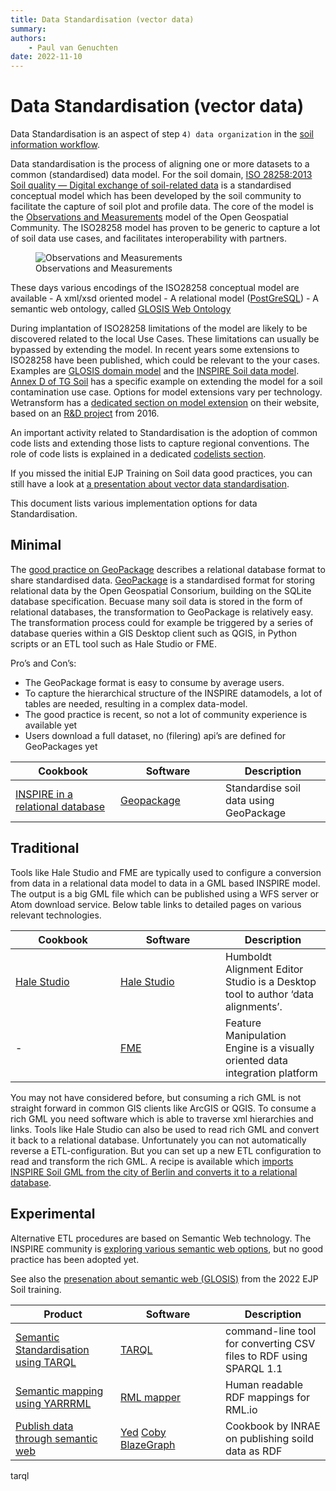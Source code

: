 ```yaml
---
title: Data Standardisation (vector data)
summary: 
authors:
    - Paul van Genuchten
date: 2022-11-10
---
```


# Data Standardisation (vector data)

Data Standardisation is an aspect of step `4) data organization` in the [soil information workflow](https://www.isric.org/index.php/utilise/community-practice).

Data standardisation is the process of aligning one or more datasets to a common (standardised) data model. For the soil domain, [ISO 28258:2013 Soil quality — Digital exchange of soil-related data](https://www.iso.org/obp/ui/#iso:std:iso:28258:ed-1:v1:en) is a standardised conceptual model which has been developed by the soil community to facilitate the capture of soil plot and profile data. The core of the model is the [Observations and Measurements](https://www.ogc.org/standard/om/) model of the Open Geospatial Community. The ISO28258 model has proven to be generic to capture a lot of soil data use cases, and facilitates interoperability with partners. 

![Observations and Measurements](https://52north.github.io/sensor-web-tutorial/images/om1.png)

These days various encodings of the ISO28258 conceptual model are available
-	A xml/xsd oriented model 
-	A relational model ([PostGreSQL](https://iso28258.isric.org)) 
-	A semantic web ontology, called [GLOSIS Web Ontology](http://w3id.org/glosis/model) 

During implantation of ISO28258 limitations of the model are likely to be  discovered related to the local Use Cases. These limitations can usually be bypassed by extending the model. In recent years some extensions to ISO28258 have been published, which could be relevant to the your cases. Examples are [GLOSIS domain model](https://www.fao.org/global-soil-partnership/areas-of-work/soil-information-and-data/en/) and the [INSPIRE Soil data model](https://inspire.ec.europa.eu/id/document/tg/so).  [Annex D of TG Soil](https://github.com/INSPIRE-MIF/technical-guidelines/blob/2022.2/data/so/dataspecification_so.adoc#soil-data-model-extensions-informative) has a specific example on extending the model for a soil contamination use case. Options for model extensions vary per technology. Wetransform has a [dedicated section on model extension](http://inspire-extensions.wetransform.to) on their website, based on an [R&D project](https://www.geonovum.nl/uploads/documents/20161121-INSPIRE-Extensions.pdf) from 2016. 

An important activity related to Standardisation is the adoption of common code lists and extending those lists to capture regional conventions. The role of code lists is explained in a dedicated [codelists section](codelists.qmd). 

If you missed the initial EJP Training on Soil data good practices, you can still have a look at [a presentation about vector data standardisation](https://wur.yuja.com/V/Video?v=195126&node=829569&a=1133213006&autoplay=1).

This document lists various implementation options for data Standardisation. 

## Minimal

The [good practice on GeoPackage](https://github.com/INSPIRE-MIF/gp-geopackage-encodings) describes a relational database format to share standardised data. [GeoPackage](https://www.geopackage.org/) is a standardised format for storing relational data by the Open Geospatial Consorium, building on the SQLite database specification. Becuase many soil data is stored in the form of relational databases, the transformation to GeoPackage is relatively easy. The transformation process could for example be triggered by a series of database queries within a GIS Desktop client such as QGIS, in Python scripts or an ETL tool such as Hale Studio or FME. 

Pro's and Con's:

- The GeoPackage format is easy to consume by average users.
- To capture the hierarchical structure of the INSPIRE datamodels, a lot of tables are needed, resulting in a complex data-model. 
- The good practice is recent, so not a lot of community experience is available yet 
- Users download a full dataset, no (filering) api's are defined for GeoPackages yet

| Cookbook | Software | Description |
| --- | --- | --- |
| [INSPIRE in a relational database](cookbook/glosis-db.qmd) | [Geopackage](https://www.geopackage.org) | Standardise soil data using GeoPackage |

## Traditional

Tools like Hale Studio and FME are typically used to configure a conversion from data in a relational data model to data in a GML based INSPIRE model. The output is a big GML file which can be published using a WFS server or Atom download service. Below table links to detailed pages on various relevant technologies.

| Cookbook | Software | Description |
| --- | --- | --- |
| [Hale Studio](cookbook/hale-studio.qmd) | [Hale Studio](https://wetransform.to/halestudio/) | Humboldt Alignment Editor Studio is a Desktop tool to author 'data alignments'. |
| - | [FME](https://www.safe.com/fme/) | Feature Manipulation Engine is a visually oriented data integration platform |

You may not have considered before, but consuming a rich GML is not straight forward in common GIS clients like ArcGIS or QGIS. To consume a rich GML you need software which is able to traverse xml hierarchies and links. Tools like Hale Studio can also be used to read rich GML and convert it back to a relational database. Unfortunately you can not automatically reverse a ETL-configuration. But you can set up a new ETL configuration to read and transform the rich GML. A recipe is available which [imports INSPIRE Soil GML from the city of Berlin and converts it to a relational database](cookbook/hale-studio-consume-gml.qmd).

## Experimental

Alternative ETL procedures are based on Semantic Web technology. The INSPIRE community is [exploring various semantic web options](https://inspire-eu-rdf.github.io/inspire-rdf-guidelines/), but no good practice has been adopted yet.

See also the [presenation about semantic web (GLOSIS)](https://wur.yuja.com/V/Video?v=184392&node=785996&a=2121794774&autoplay=1) from the 2022 EJP Soil training.

| Product | Software | Description |
| --- | --- | --- |
| [Semantic Standardisation using TARQL](cookbook/tarql.qmd) | [TARQL](https://github.com/tarql/tarql) | command-line tool for converting CSV files to RDF using SPARQL 1.1 |
| [Semantic mapping using YARRRML](cookbook/rml.qmd) | [RML mapper](https://rml.io/) | Human readable RDF mappings for RML.io |
| [Publish data through semantic web](https://doi.org/10.15454/YJLFZI) | [Yed](https://www.yworks.com/products/yed) [Coby](https://forgemia.inra.fr/anaee-dev/coby) [BlazeGraph](https://blazegraph.com/) | Cookbook by INRAE on publishing soild data as RDF | 
tarql


